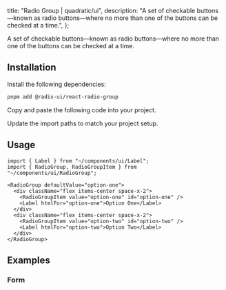 
  title: "Radio Group | quadratic/ui",
  description: "A set of checkable buttons—known as radio buttons—where no more than one of the buttons can be checked at a time.",
};

<Title>Radio Group</Title>
<Description>A set of checkable buttons—known as radio buttons—where no more than one of the buttons can be checked at a time.</Description>
<ComponentPreview id="radioGroup" />

## Installation
<Steps>

<StepTitle>Install the following dependencies:</StepTitle>
<StepContent>
```bash
pnpm add @radix-ui/react-radio-group
```
</StepContent>

<StepTitle>Copy and paste the following code into your project.</StepTitle>
<StepContent>
<FileSource id="radioGroup" />
</StepContent>

<StepTitle>Update the import paths to match your project setup.</StepTitle>

</Steps>

## Usage
```tsx
import { Label } from "~/components/ui/Label";
import { RadioGroup, RadioGroupItem } from "~/components/ui/RadioGroup";
```
```tsx
<RadioGroup defaultValue="option-one">
  <div className="flex items-center space-x-2">
    <RadioGroupItem value="option-one" id="option-one" />
    <Label htmlFor="option-one">Option One</Label>
  </div>
  <div className="flex items-center space-x-2">
    <RadioGroupItem value="option-two" id="option-two" />
    <Label htmlFor="option-two">Option Two</Label>
  </div>
</RadioGroup>
```

## Examples

### Form
<ComponentPreview id="radioGroupForm" />

<Footer previousLabel="Progress" previousHref="/docs/components/primitives/progress" nextLabel="Scroll Area" nextHref="/docs/components/primitives/scroll-area" />
